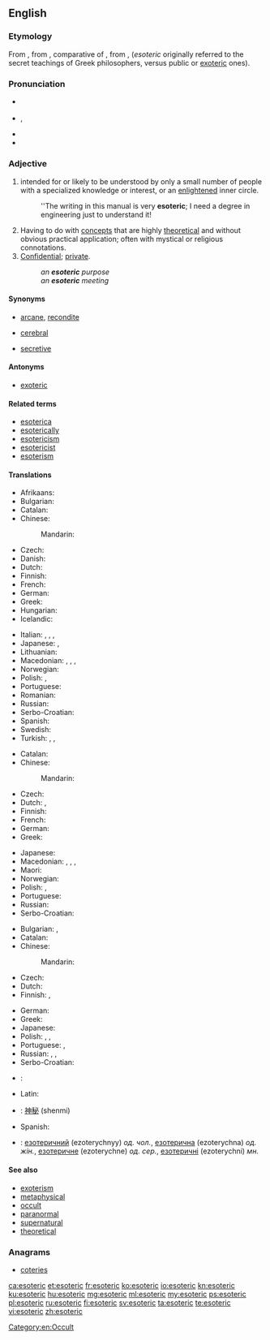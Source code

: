 ==English==
{{was wotd|2009|May|22}}

===Etymology===
From {{etyl|grc|en}} {{term|ἐσωτερικός||belonging to an inner circle|lang=grc}}, from {{term|ἐσωτέρω||further inside|lang=grc}}, comparative of {{term|ἔσω||within|lang=grc}}, from {{term|ἐς|lang=grc}}, {{term|εἰς||into|lang=grc}} (''esoteric'' originally referred to the secret teachings of Greek philosophers, versus public or [[exoteric]] ones).

===Pronunciation===
* {{a|UK}} {{IPA|/ˌɛs.əʊˈtɛɹ.ɪk/|lang=en}}
* {{a|US}} {{IPA|/ˌɛs.əˈtɛɹ.ɪk/|/ˌɛs.oʊˈtɛɹ.ɪk/|lang=en}}, {{enPR|ěsətěr'ĭk|ěsōtěr'ĭk}}
* {{audio|en-us-esoteric.ogg|Audio (US)|lang=en}}
* {{rhymes|ɛrɪk|lang=en}}

===Adjective===
{{en-adj}}

# intended for or likely to be understood by only a small number of people with a specialized knowledge or interest, or an [[enlightened]] inner circle.
#: ''The writing in this manual is very '''esoteric'''; I need a degree in engineering just to understand it!
# Having to do with [[concept]]s that are highly [[theoretical]] and without obvious practical application; often with mystical or religious connotations.
# [[confidential|Confidential]]; [[private]].
#: ''an '''esoteric''' purpose''
#: ''an '''esoteric''' meeting''

====Synonyms====
* {{sense|understood only by a chosen few or an enlightened inner circle}} [[arcane]], [[recondite]]
* {{sense|highly theoretical; not practical}} [[cerebral]]
* {{sense|confidential; private}} [[secretive]]

====Antonyms====
* [[exoteric]]

====Related terms====
* [[esoterica]]
* [[esoterically]]
* [[esotericism]]
* [[esotericist]]
* [[esoterism]]

====Translations====
{{trans-top|Understood only by a chosen few or an [[enlightened]] inner circle.}}
* Afrikaans: {{t|af|geheimsinnig}}
* Bulgarian: {{t+|bg|езотеричен|sc=Cyrl}}
* Catalan: {{t|ca|esotèric}}
* Chinese:
*: Mandarin: {{t|cmn|深晦|tr=shēnhuì|sc=Hani}}
* Czech: {{t|cs|esoterický}}
* Danish: {{t|da|esoterisk}}
* Dutch: {{t+|nl|esoterisch}}
* Finnish: {{t+|fi|esoteerinen}}
* French: {{t+|fr|ésotérique}}
* German: {{t|de|esoterisch}}
* Greek: {{t+|el|εσωτερικός}}
* Hungarian: {{t|hu|ezoterikus}}
* Icelandic: {{t|is|heimullegur|m}}
{{trans-mid}}
* Italian: {{t+|it|esoterico|m}}, {{t+|it|esoterica|f}}, {{t+|it|esoterici|m-p}}, {{t+|it|esoteriche|f-p}}
* Japanese: {{t|ja|秘儀の|tr=[[ひぎの]], higi no}}, {{t|ja|奥義の|tr=[[おうぎの]], ōgi no}}
* Lithuanian: {{t|lt|ezoterinis|m}}
* Macedonian: {{t|mk|езотеричен|m|tr=ezotéričen}},  {{t|mk|езотерична|f|tr=ezotérična}},  {{t|mk|езотерично|n|tr=ezotérično}},  {{t|mk|езотерични|p|tr=ezotérični}}
* Norwegian: {{t+|no|esoterisk}}
* Polish: {{t+|pl|ezoteryczny|m}}, {{t|pl|tajemny|m}}
* Portuguese: {{t+|pt|esotérico}}
* Romanian: {{t+|ro|ezoteric}}
* Russian: {{t+|ru|эзотерический|tr=ezoteríčeskij}}
* Serbo-Croatian: {{t|sh|ezotèričan}}
* Spanish: {{t+|es|esotérico|m}}
* Swedish: {{t+|sv|esoterisk}}
* Turkish: {{t+|tr|ezoterik}}, {{t+|tr|batıni|alt=bâtınî}}, {{qualifier|rare}} {{t+|tr|içrek}}
{{trans-bottom}}

{{trans-top|having to do with concepts that are highly theoretical}}
* Catalan: {{t|ca|esotèric}}
* Chinese:
*: Mandarin: {{t-needed|cmn}}
* Czech: {{t|cs|akademický}}
* Dutch: {{t+|nl|cerebraal}}, {{t+|nl|esoterisch}}
* Finnish: {{t+|fi|esoteerinen}}
* French: {{t+|fr|cérébral}}
* German: {{t|de|esoterisch}}
* Greek: {{t+|el|απόκρυφος}}
{{trans-mid}}
* Japanese: {{t+|ja|深遠|tr=[[しんえん]], shin'en}}
* Macedonian: {{t|mk|езотеричен|m|tr=ezotéričen}},  {{t|mk|езотерична|f|tr=ezotérična}},  {{t|mk|езотерично|n|tr=ezotérično}},  {{t|mk|езотерични|p|tr=ezotérični}}
* Maori: {{t|mi|puri}}
* Norwegian: {{t+|no|esoterisk}}
* Polish: {{t+|pl|zawiły|m}}, {{t+|pl|niezrozumiały|m}}
* Portuguese: {{t+|pt|esotérico}}
* Russian: {{t+|ru|эзотерический|tr=ezoteríčeskij}}
* Serbo-Croatian: {{t|sh|ezotèričan}}
{{trans-bottom}}

{{trans-top|confidential; private}}
* Bulgarian: {{t+|bg|таен|sc=Cyrl}}, {{t+|bg|поверителен|sc=Cyrl}}
* Catalan: {{t|ca|esotèric}}
* Chinese:
*: Mandarin: {{t-needed|cmn}}
* Czech: {{t+|cs|tajný}}
* Dutch: {{t+|nl|exclusief}}
* Finnish: {{t|fi|luottamuksellinen}}, {{t+|fi|yksityinen}}
{{trans-mid}}
* German: {{t+|de|geheim}}
* Greek: {{t+|el|εσωτερικός}}
* Japanese: {{t|ja|秘密の|tr=[[ひみつの]], himitsu no}}
* Polish: {{t+|pl|ezoteryczny|m}}, {{t+|pl|tajny|m}}, {{t|pl|skryty|m}}
* Portuguese: {{t|pt|confidencial}}, {{t+|pt|secreto}}
* Russian: {{t+|ru|эзотерический|tr=ezoteríčeskij}}, {{t+|ru|тайный|tr=tájnyj}}, {{t+|ru|скрытый|tr=skrýtyj}}
* Serbo-Croatian: {{t|sh|ezotèričan}}
{{trans-bottom}}

{{checktrans-top}}
* {{ttbc|ko}}: {{t-check|ko|비전}}
* Latin: {{t-check|la|esotericus}}
* {{ttbc|cmn}}: [[神秘]] (shenmi)
{{trans-mid}}
* Spanish: {{t-check|es|esotérico|m}}
* {{ttbc|uk}}: [[езотеричний]] (ezoterychnyy) ''од. чол.'', [[езотерична]] (ezoterychna) ''од. жін.'', [[езотеричне]] (ezoterychne) ''од. сер.'', [[езотеричні]] (ezoterychni) ''мн.''
{{trans-bottom}}

====See also====
* [[exoterism]]
* [[metaphysical]]
* [[occult]]
* [[paranormal]]
* [[supernatural]]
* [[theoretical]]

===Anagrams===
* [[coteries#English|coteries]]

[[Category:en:Occult]]

[[ca:esoteric]]
[[et:esoteric]]
[[fr:esoteric]]
[[ko:esoteric]]
[[io:esoteric]]
[[kn:esoteric]]
[[ku:esoteric]]
[[hu:esoteric]]
[[mg:esoteric]]
[[ml:esoteric]]
[[my:esoteric]]
[[ps:esoteric]]
[[pl:esoteric]]
[[ru:esoteric]]
[[fi:esoteric]]
[[sv:esoteric]]
[[ta:esoteric]]
[[te:esoteric]]
[[vi:esoteric]]
[[zh:esoteric]]